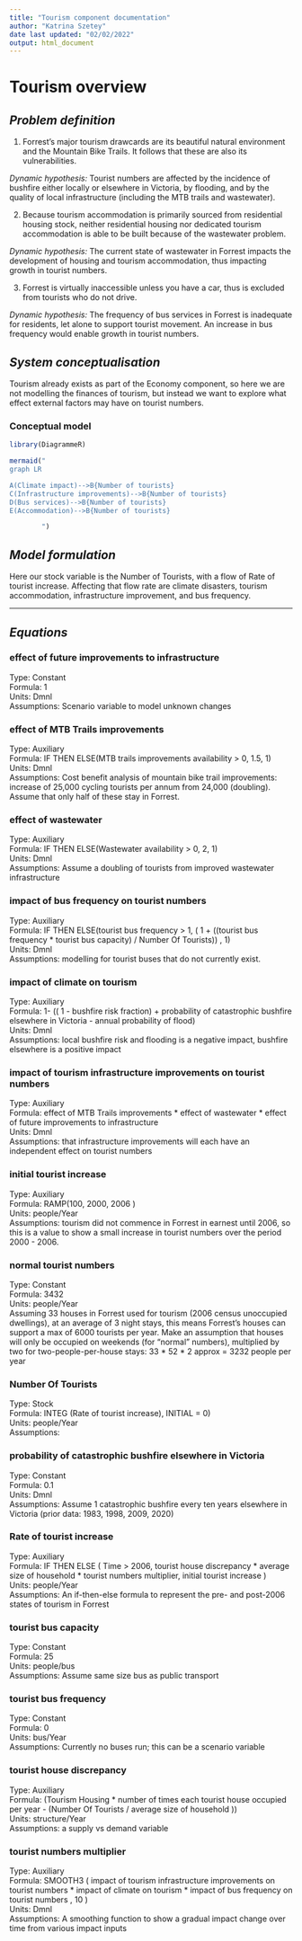 ```yaml
---
title: "Tourism component documentation"
author: "Katrina Szetey"
date last updated: "02/02/2022"
output: html_document
---
```


# Tourism overview


## *Problem definition*

1. Forrest’s major tourism drawcards are its beautiful natural environment and the Mountain Bike Trails. It follows that these are also its vulnerabilities.

*Dynamic hypothesis:*
Tourist numbers are affected by the incidence of bushfire either locally or elsewhere in Victoria, by flooding,   and by the quality of local infrastructure (including the MTB trails and wastewater).

2. Because tourism accommodation is primarily sourced from residential housing stock, neither residential housing nor dedicated tourism accommodation is able to be built because of the wastewater problem.
 
*Dynamic hypothesis:*
The current state of wastewater in Forrest impacts the development of housing and tourism accommodation, thus   impacting growth in tourist numbers.

3. Forrest is virtually inaccessible unless you have a car, thus is excluded from tourists who do not drive.

*Dynamic hypothesis:*
The frequency of bus services in Forrest is inadequate for residents, let alone to support tourist movement. An   increase in bus frequency would enable growth in tourist numbers.

## *System conceptualisation*

Tourism already exists as part of the Economy component, so here we are not modelling the finances of tourism, but instead we want to explore what effect external factors may have on tourist numbers.

### Conceptual model
```r
library(DiagrammeR)

mermaid("
graph LR

A(Climate impact)-->B{Number of tourists}
C(Infrastructure improvements)-->B{Number of tourists}
D(Bus services)-->B{Number of tourists}
E(Accommodation)-->B{Number of tourists}

        ")

```



## *Model formulation*

Here our stock variable is the Number of Tourists, with a flow of Rate of tourist increase. Affecting that flow rate are climate disasters, tourism accommodation, infrastructure improvement, and bus frequency.

***

## *Equations*

### effect of future improvements to infrastructure  

Type: Constant  
Formula: 1  
Units: Dmnl  
Assumptions: Scenario variable to model unknown changes  

### effect of MTB Trails improvements  

Type: Auxiliary  
Formula: IF THEN ELSE(MTB trails improvements availability > 0, 1.5, 1)  
Units: Dmnl  
Assumptions: Cost benefit analysis of mountain bike trail improvements: increase of 25,000 cycling tourists per annum from 24,000 (doubling). Assume that only half of these stay in Forrest.  

### effect of wastewater  

Type: Auxiliary  
Formula: IF THEN ELSE(Wastewater availability > 0, 2, 1)  
Units: Dmnl  
Assumptions: Assume a doubling of tourists from improved wastewater infrastructure  

### impact of bus frequency on tourist numbers  

Type: Auxiliary  
Formula: IF THEN ELSE(tourist bus frequency > 1, ( 1 + ((tourist bus frequency * tourist bus capacity) / Number Of Tourists)) , 1)  
Units: Dmnl  
Assumptions: modelling for tourist buses that do not currently exist.  

### impact of climate on tourism  

Type: Auxiliary  
Formula: 1- (( 1 - bushfire risk fraction) + probability of catastrophic bushfire elsewhere in Victoria - annual probability of flood)  
Units: Dmnl  
Assumptions: local bushfire risk and flooding is a negative impact, bushfire elsewhere is a positive impact  

### impact of tourism infrastructure improvements on tourist numbers  

Type: Auxiliary  
Formula: effect of MTB Trails improvements * effect of wastewater * effect of future improvements to infrastructure  
Units: Dmnl  
Assumptions: that infrastructure improvements will each have an independent effect on tourist numbers  

### initial tourist increase  

Type: Auxiliary  
Formula: RAMP(100, 2000, 2006 )  
Units: people/Year  
Assumptions: tourism did not commence in Forrest in earnest until 2006, so this is a value to show a small increase in tourist numbers over the period 2000 - 2006.  

### normal tourist numbers  

Type: Constant   
Formula: 3432  
Units: people/Year  
Assuming 33 houses in Forrest used for tourism (2006 census unoccupied dwellings), at an average of 3 night stays, this means Forrest's houses can support a max of 6000 tourists per year. Make an assumption that houses will only be occupied on weekends (for "normal" numbers), multiplied by two for two-people-per-house stays: 33 * 52 * 2 approx = 3232 people per year  

### Number Of Tourists  

Type: Stock  
Formula: INTEG (Rate of tourist increase), INITIAL = 0)  
Units: people/Year  
Assumptions:  

### probability of catastrophic bushfire elsewhere in Victoria

Type: Constant  
Formula: 0.1  
Units: Dmnl  
Assumptions: Assume 1 catastrophic bushfire every ten years elsewhere in Victoria (prior data: 1983, 1998, 2009, 2020)  

### Rate of tourist increase  

Type: Auxiliary  
Formula: IF THEN ELSE ( Time > 2006, tourist house discrepancy * average size of household * tourist numbers multiplier, initial tourist increase )  
Units: people/Year  
Assumptions: An if-then-else formula to represent the pre- and post-2006 states of tourism in Forrest  

### tourist bus capacity 

Type: Constant  
Formula: 25  
Units: people/bus  
Assumptions: Assume same size bus as public transport  

### tourist bus frequency  

Type: Constant   
Formula: 0  
Units: bus/Year  
Assumptions: Currently no buses run; this can be a scenario variable  

### tourist house discrepancy  

Type: Auxiliary  
Formula: (Tourism Housing * number of times each tourist house occupied per year - (Number Of Tourists / average size of household ))  
Units: structure/Year  
Assumptions: a supply vs demand variable  

### tourist numbers multiplier  
    
Type: Auxiliary  
Formula: SMOOTH3 ( impact of tourism infrastructure improvements on tourist numbers * impact of climate on tourism * impact of bus frequency on tourist numbers , 10 )  
Units: Dmnl  
Assumptions: A smoothing function to show a gradual impact change over time from various impact inputs  
